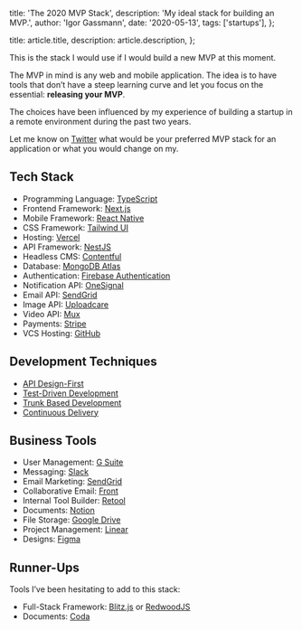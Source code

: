 
  title: 'The 2020 MVP Stack',
  description: 'My ideal stack for building an MVP.',
  author: 'Igor Gassmann',
  date: '2020-05-13',
  tags: ['startups'],
};

  title: article.title,
  description: article.description,
};


This is the stack I would use if I would build a new MVP at this moment.

The MVP in mind is any web and mobile application. The idea is to have tools that don’t have a steep
learning curve and let you focus on the essential: **releasing your MVP**.

The choices have been influenced by my experience of building a startup in a remote environment
during the past two years.

Let me know on [Twitter](https://twitter.com/i_gassmann) what would be your preferred MVP stack for
an application or what you would change on my.

## Tech Stack

- Programming Language: [TypeScript](https://www.typescriptlang.org/)
- Frontend Framework: [Next.js](https://nextjs.org/)
- Mobile Framework: [React Native](https://reactnative.dev/)
- CSS Framework: [Tailwind UI](https://tailwindui.com/)
- Hosting: [Vercel](https://vercel.com/)
- API Framework: [NestJS](https://nestjs.com/)
- Headless CMS: [Contentful](https://www.contentful.com/)
- Database: [MongoDB Atlas](https://www.mongodb.com/cloud/atlas)
- Authentication: [Firebase Authentication](https://firebase.google.com/docs/auth)
- Notification API: [OneSignal](https://onesignal.com/)
- Email API: [SendGrid](https://sendgrid.com/)
- Image API: [Uploadcare](https://uploadcare.com/)
- Video API: [Mux](https://mux.com/)
- Payments: [Stripe](https://stripe.com/)
- VCS Hosting: [GitHub](https://github.com/)

## Development Techniques

- [API Design-First](https://www.apisyouwonthate.com/blog/api-design-first-vs-code-first)
- [Test-Driven Development](https://www.jamesshore.com/Agile-Book/test_driven_development.html)
- [Trunk Based Development](https://trunkbaseddevelopment.com/)
- [Continuous Delivery](https://continuousdelivery.com/)

## Business Tools

- User Management: [G Suite](https://gsuite.google.com/)
- Messaging: [Slack](https://slack.com/)
- Email Marketing: [SendGrid](https://sendgrid.com/)
- Collaborative Email: [Front](https://frontapp.com/)
- Internal Tool Builder: [Retool](https://retool.com/)
- Documents: [Notion](https://www.notion.so/)
- File Storage: [Google Drive](https://www.google.com/drive/)
- Project Management: [Linear](https://linear.app/)
- Designs: [Figma](https://www.figma.com/)

## Runner-Ups

Tools I’ve been hesitating to add to this stack:

- Full-Stack Framework: [Blitz.js](https://blitzjs.com/) or [RedwoodJS](https://redwoodjs.com/)
- Documents: [Coda](https://coda.io/)
